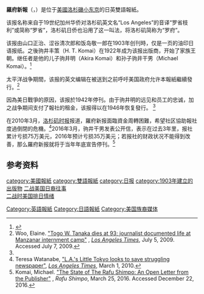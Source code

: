 {{Infobox Newspaper
| name                = 羅府新報
| image               = 
| caption             = 
| type                = 日报
| format              = [[大报|大报]]
| foundation          = 1903
| ceased publication  = 
| price               = 
| owners              = Los Angeles News Publishing Co.
| publisher           = Michael M. Komai
| editor              = Gwen Muranaka (英文), Takashi Ishihara (日文)
| language            = [[日文|日文]] / [[英文|英文]]
| circulation         = 
| headquarters        = [[美國|美國]][[加州|加州]][[洛杉磯|洛杉磯]]701 E. Third Street, Suite 130

| ISSN                = 
| website             = [http://www.rafu.com/ rafu.com]
}}
'''羅府新報'''（{{lang-ja|らふしんぽ}}，{{lang-en|Rafu Shimpo}}）是位于[[美國|美國]][[洛杉磯|洛杉磯]][[小东京_(洛杉矶)|小东京]]的日英雙語報紙。

该报名称来自于19世纪加州华侨对洛杉矶英文名“Los Angeles”的音译“罗省枝利”或简称“罗省”，洛杉矶日侨也沿用了这一叫法，将洛杉矶简称为“罗府”。

该报由山口正治、涩谷清次郎和饭岛敬一郎在1903年创刊時，仅是一页的油印日语报纸。之後驹井丰策（H. T. Komai）在1922年成为该报出版商，开始了家族王朝。继任者是他的儿子驹井明（Akira Komai）和孙子驹井干男（Michael Komai）。<ref name=yokoi>{{citation |last=Yokoi |first=Iris |title=LITTLE TOKYO - Extra! Extra! Rafu Shimpo Is 90 |newspaper=[[Los_Angeles_Times|Los Angeles Times]] |date=September 19, 1993 |url=http://articles.latimes.com/1993-09-19/news/ci-36906_1_rafu-shimpo |accessdate=2015-02-18 |archive-date=2010-04-01 |archive-url=https://web.archive.org/web/20100401145906/http://articles.latimes.com/1993-09-19/news/ci-36906_1_rafu-shimpo |dead-url=no }}</ref>

太平洋战争期間，该报的英文编辑{{link-en|Togo Tanaka|Togo Tanaka}}在被送到{{link-en|曼赞纳拘留营|Manzanar}}之前呼吁美国政府允许本報紙繼續發行。<ref>Woo, Elaine. [http://www.latimes.com/news/obituaries/la-me-togo-tanaka5-2009jul05,0,7479353.story "Togo W. Tanaka dies at 93; journalist documented life at Manzanar internment camp"] {{Wayback|url=http://www.latimes.com/news/obituaries/la-me-togo-tanaka5-2009jul05,0,7479353.story |date=20090709062610 }}, ''[[Los_Angeles_Times|Los Angeles Times]]'', July 5, 2009. Accessed July 7, 2009.</ref>

因為美日戰爭的原因，该报於1942年停刊。由于驹井明的远见和员工的忠诚，加之战争期间支付了報社的租金，该报得以在1946年恢复發行。 <ref name=yokoi/>

在2010年3月，[[洛杉矶时报|洛杉矶时报]]报道，羅府新报面臨資金周轉困難，希望社区協助報社度過倒閉的危機。<ref>Teresa Watanabe, [http://www.latimes.com/news/local/la-me-rafu1-2010mar01,0,2676462.story "L.A.'s Little Tokyo looks to save struggling newspaper"], ''[[Los_Angeles_Times|Los Angeles Times]]'', March 1, 2010.</ref>2016年3月，驹井干男发表公开信，表示在过去3年里，报社累计亏损75万美元，2016年预计亏损35万美元；若报社的财政状况不能得到改善，那么羅府新报就将于当年年底宣告停刊。<ref>Komai, Michael. [http://www.rafu.com/2016/03/the-state-of-the-rafu-shimpo-an-open-letter-from-the-publisher "The State of The Rafu Shimpo: An Open Letter from the Publisher"] {{Wayback|url=http://www.rafu.com/2016/03/the-state-of-the-rafu-shimpo-an-open-letter-from-the-publisher |date=20210126090953 }}, ''Rafu Shimpo'', March 25, 2016. Accessed December 22, 2016.</ref>

== 参考资料 ==
{{reflist}}

[[category:美國報紙|category:美國報紙]]
[[category:雙語報紙|category:雙語報紙]]
[[Category:英語報紙|Category:英語報紙]]
[[Category:日語報紙|Category:日語報紙]]
[[category:日报|category:日报]]
[[category:1903年建立的出版物|category:1903年建立的出版物]]
[[Category:美国族裔媒体|Category:美国族裔媒体]]
[https://web.archive.org/web/20151007154543/http://www.time-weekly.com/story/2011-12-29/121556.html 二战美国日裔往事]<br>
[http://history.people.com.cn/GB/205396/16840162.html 二战时美国排日情绪] {{Wayback|url=http://history.people.com.cn/GB/205396/16840162.html |date=20200430133046 }}